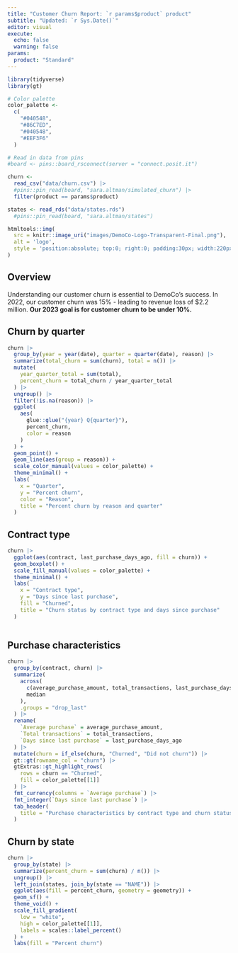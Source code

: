 ```yaml
---
title: "Customer Churn Report: `r params$product` product"
subtitle: "Updated: `r Sys.Date()`"
editor: visual
execute: 
  echo: false
  warning: false
params:
  product: "Standard"
---
```


```r
library(tidyverse)
library(gt)

# Color palette
color_palette <-
  c(
    "#040548",
    "#86C7ED",
    "#040548",
    "#EEF3F6"
  )

# Read in data from pins
#board <- pins::board_rsconnect(server = "connect.posit.it")

churn <- 
  read_csv("data/churn.csv") |> 
  #pins::pin_read(board, "sara.altman/simulated_churn") |> 
  filter(product == params$product)

states <- read_rds("data/states.rds")
  #pins::pin_read(board, "sara.altman/states")

```

```r
htmltools::img(
  src = knitr::image_uri("images/DemoCo-Logo-Transparent-Final.png"), 
  alt = 'logo', 
  style = 'position:absolute; top:0; right:0; padding:30px; width:220px; height:220px'
)
```

## Overview

Understanding our customer churn is essential to DemoCo's success. In 2022, our customer churn was 15% - leading to revenue loss of \$2.2 million. **Our 2023 goal is for customer churn to be under 10%.**

## Churn by quarter

```r
churn |> 
  group_by(year = year(date), quarter = quarter(date), reason) |> 
  summarize(total_churn = sum(churn), total = n()) |> 
  mutate(
    year_quarter_total = sum(total),
    percent_churn = total_churn / year_quarter_total
  ) |> 
  ungroup() |> 
  filter(!is.na(reason)) |> 
  ggplot(
    aes(
      glue::glue("{year} Q{quarter}"), 
      percent_churn, 
      color = reason
    )
  ) +
  geom_point() +
  geom_line(aes(group = reason)) +
  scale_color_manual(values = color_palette) +
  theme_minimal() +
  labs(
    x = "Quarter",
    y = "Percent churn",
    color = "Reason",
    title = "Percent churn by reason and quarter"
  )
```

## Contract type

```r
churn |> 
  ggplot(aes(contract, last_purchase_days_ago, fill = churn)) +
  geom_boxplot() +
  scale_fill_manual(values = color_palette) +
  theme_minimal() +
  labs(
    x = "Contract type",
    y = "Days since last purchase",
    fill = "Churned",
    title = "Churn status by contract type and days since purchase"
  )
  
```

## Purchase characteristics

```r
churn |>
  group_by(contract, churn) |>
  summarize(
    across(
      c(average_purchase_amount, total_transactions, last_purchase_days_ago),
      median
    ),
    .groups = "drop_last"
  ) |> 
  rename(
    `Average purchase` = average_purchase_amount,
    `Total transactions` = total_transactions,
    `Days since last purchase` = last_purchase_days_ago
  ) |> 
  mutate(churn = if_else(churn, "Churned", "Did not churn")) |> 
  gt::gt(rowname_col = "churn") |> 
  gtExtras::gt_highlight_rows(
    rows = churn == "Churned",
    fill = color_palette[[1]]
  ) |> 
  fmt_currency(columns = `Average purchase`) |> 
  fmt_integer(`Days since last purchase`) |> 
  tab_header(
    title = "Purchase characteristics by contract type and churn status"
  )
```

## Churn by state

```r
churn |> 
  group_by(state) |> 
  summarize(percent_churn = sum(churn) / n()) |> 
  ungroup() |> 
  left_join(states, join_by(state == "NAME")) |> 
  ggplot(aes(fill = percent_churn, geometry = geometry)) +
  geom_sf() +
  theme_void() +
  scale_fill_gradient(
    low = "white", 
    high = color_palette[[1]],
    labels = scales::label_percent()
  ) +
  labs(fill = "Percent churn") 

```
